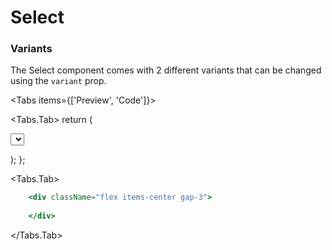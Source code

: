 
# Select

### Variants

The Select component comes with 2 different variants that can be changed using the `variant` prop.

<Tabs items={['Preview', 'Code']}>

  <Tabs.Tab>
  return (
    <div className="flex items-center gap-3">
<Select  />
    </div>

);
};

<SelectVariantGroup />
  </Tabs.Tab>

  <Tabs.Tab>
```jsx copy
    <div className="flex items-center gap-3">
        
    </div>
```
  </Tabs.Tab>
</Tabs>

